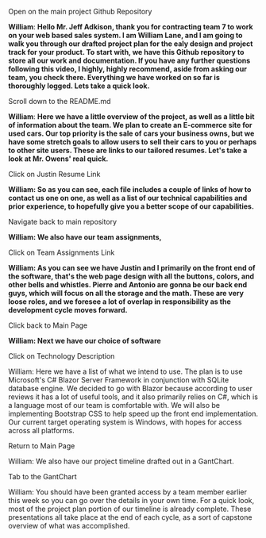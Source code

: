 Open on the main project Github Repository

**William**: **Hello Mr. Jeff Adkison, thank you for contracting team 7 to work on your web based sales system. I am William Lane, and I am going to walk you through our drafted project plan for the ealy design and project track for your product. To start with, we have this Github repository to store all our work and documentation. If you have any further questions following this video, I highly, highly recommend, aside from asking our team, you check there. Everything we have worked on so far is thoroughly logged. Lets take a quick look.** 

Scroll down to the README.md

**William**: **Here we have a little overview of the project, as well as a little bit of information about the team. We plan to create an E-commerce site for used cars. Our top priority is the sale of cars your business owns, but we have some stretch goals to allow users to sell their cars to you or perhaps to other site users. These are links to our tailored resumes. Let's take a look at Mr. Owens' real quick.**

Click on Justin Resume Link

**William: So as you can see, each file includes a couple of links of how to contact us one on one, as well as a list of our technical capabilities and prior experience, to hopefully give you a better scope of our capabilities.** 

Navigate back to main repository

**William: We also have our team assignments,**

Click on Team Assignments Link

**William: As you can see we have Justin and I primarily on the front end of the software, that's the web page design with all the buttons, colors, and other bells and whistles. Pierre and Antonio are gonna be our back end guys, which will focus on all the storage and the math. These are very loose roles, and we foresee a lot of overlap in responsibility as the development  cycle moves forward.** 

Click back to Main Page

**William: Next we have our choice of software**

Click on Technology Description

William: Here we have a list of what we intend to use. The plan is to use Microsoft's C# Blazor Server Framework in conjunction with SQLite database engine. We decided to go with Blazor because according to user reviews it has a lot of useful tools, and it also primarily relies on C#, which is a language most of our team is comfortable with. We will also be implementing Bootstrap CSS to help speed up the front end implementation. Our current target operating system is Windows, with hopes for access across all platforms. 

Return to Main Page

William: We also have our project timeline drafted out in a GantChart.

Tab to the GantChart

William: You should have been granted access by a team member earlier this week so you can go over the details in your own time. For a quick look, most of the project plan portion of our timeline is already complete. These presentations all take place at the end of each cycle, as a sort of capstone overview of what was accomplished. 